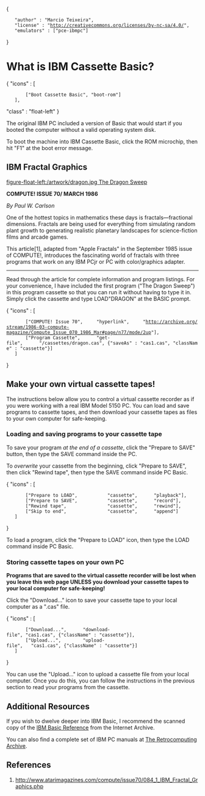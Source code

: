 {
	"author" : "Marcio Teixeira",
	"license" : "http://creativecommons.org/licenses/by-nc-sa/4.0/",
	"emulators" : ["pce-ibmpc"]
}

= What is IBM Cassette Basic? =

{
"icons" : [
		["Boot Cassette Basic", "boot-rom"]
	],
"class" : "float-left"
}

The original IBM PC included a version of Basic that would start if you booted the computer without a valid operating system disk.

To boot the machine into IBM Cassette Basic, click the ROM microchip, then hit "F1" at the boot error message.

== IBM Fractal Graphics ==

[[figure-float-left:/artwork/dragon.jpg The Dragon Sweep]]

'''COMPUTE! ISSUE 70/ MARCH 1986'''
 
''By Paul W. Carlson''

One of the hottest topics in mathematics these days is fractals—fractional dimensions. Fractals are being used for everything from simulating random plant growth to generating realistic planetary landscapes for science-fiction films and arcade games.

This article[1], adapted from "Apple Fractals" in the September 1985 issue of COMPUTE!, introduces the fascinating world of fractals with three programs that work on any IBM PCjr or PC with color/graphics adapter.

<hr class="clear-both">

Read through the article for complete information and program listings. For your convenience, I have included the first program ("The Dragon Sweep") in this program cassette so that you can run it without having to type it in. Simply click the cassette and type LOAD"DRAGON" at the BASIC prompt.
 

{
"icons" : [
		["COMPUTE! Issue 70",     "hyperlink",     "http://archive.org/stream/1986-03-compute-magazine/Compute_Issue_070_1986_Mar#page/n77/mode/2up"],
		["Program Cassette",      "get-file",      "/cassettes/dragon.cas", {"saveAs" : "cas1.cas", "className" : "cassette"}]
	]
}

== Make your own virtual cassette tapes! ==

The instructions below allow you to control a virtual cassette recorder as if you were working with a real IBM Model 5150 PC. You can load and save programs to cassette tapes, and then download your cassette tapes as files to your own computer for safe-keeping.

=== Loading and saving programs to your cassette tape ===

To save your program ''at the end of a cassette'', click the "Prepare to SAVE" button, then type the SAVE command inside the PC.

To ''overwrite'' your cassette from the beginning, click "Prepare to SAVE", then click "Rewind tape", then type the SAVE command inside PC Basic.

{
"icons" : [
		["Prepare to LOAD",           "cassette",      "playback"],
		["Prepare to SAVE",           "cassette",      "record"],
		["Rewind tape",               "cassette",      "rewind"],
		["Skip to end",               "cassette",      "append"]
	]
}

To load a program, click the "Prepare to LOAD" icon, then type the LOAD command inside PC Basic.

=== Storing cassette tapes on your own PC ===

'''Programs that are saved to the virtual cassette recorder will be lost when you leave this web page UNLESS you download your cassette tapes to your local computer for safe-keeping!'''

Click the "Download..." icon to save your cassette tape to your local computer as a ".cas" file. 

{
"icons" : [
		["Download...",      "download-file", "cas1.cas", {"className" : "cassette"}],
		["Upload...",        "upload-file",   "cas1.cas", {"className" : "cassette"}]
	]
}

You can use the "Upload..." icon to upload a cassette file from your local computer. Once you do this, you can follow the instructions in the previous section to read your programs from the cassette.

== Additional Resources ==

If you wish to dwelve deeper into IBM Basic, I recommend the scanned copy of the [https://archive.org/details/bitsavers_ibmpclanguerence3.0May84_10498434 IBM Basic Reference] from the Internet Archive.

You can also find a complete set of IBM PC manuals at [http://www.retroarchive.org The Retrocomputing Archive].

== References ==

# http://www.atarimagazines.com/compute/issue70/084_1_IBM_Fractal_Graphics.php
		
<!--<div class="typedCommand" onclick="sendTypeText(event.target.innerHTML);">10 PRINT "HELLO WORLD"
20 GOTO 10</div>-->